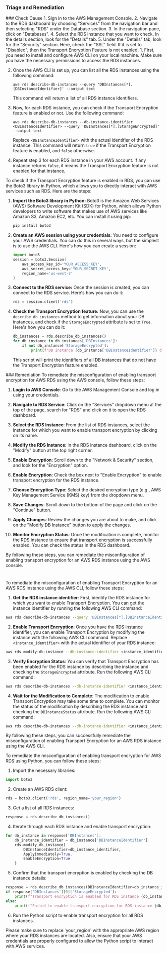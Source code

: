 
### Triage and Remediation
<Tabs>

<Tab title='Cause'>
### Check Cause
<AccordionGroup>
<Accordion title='Using Console' defaultOpen='true'>
1. Sign in to the AWS Management Console.
2. Navigate to the RDS dashboard by choosing "Services" from the navigation bar and then selecting "RDS" under the Database section.
3. In the navigation pane, click on "Databases".
4. Select the RDS instance that you want to check. In the details section, look for the "Details" tab.
5. Under the "Details" tab, look for the "Security" section. Here, check the "SSL" field. If it is set to "Disabled", then the Transport Encryption Feature is not enabled.
</Accordion>

<Accordion title='Using CLI'>
1. First, you need to install and configure AWS CLI on your local machine. Make sure you have the necessary permissions to access the RDS instances.

2. Once the AWS CLI is set up, you can list all the RDS instances using the following command:

   ```
   aws rds describe-db-instances --query 'DBInstances[*].[DBInstanceIdentifier]' --output text
   ```
   This command will return a list of all RDS instance identifiers.

3. Now, for each RDS instance, you can check if the Transport Encryption feature is enabled or not. Use the following command:

   ```
   aws rds describe-db-instances --db-instance-identifier <DBInstanceIdentifier> --query 'DBInstances[*].[StorageEncrypted]' --output text
   ```
   Replace `<DBInstanceIdentifier>` with the actual identifier of the RDS instance. This command will return `true` if the Transport Encryption feature is enabled, and `false` otherwise.

4. Repeat step 3 for each RDS instance in your AWS account. If any instance returns `false`, it means the Transport Encryption feature is not enabled for that instance.
</Accordion>

<Accordion title='Using Python'>
To check if the Transport Encryption feature is enabled in RDS, you can use the Boto3 library in Python, which allows you to directly interact with AWS services such as RDS. Here are the steps:

1. **Import the Boto3 library in Python:**
   Boto3 is the Amazon Web Services (AWS) Software Development Kit (SDK) for Python, which allows Python developers to write software that makes use of AWS services like Amazon S3, Amazon EC2, etc. You can install it using pip:
   ```python
   pip install boto3
   ```

2. **Create an AWS session using your credentials:**
   You need to configure your AWS credentials. You can do this in several ways, but the simplest is to use the AWS CLI. Here's how you can create a session:
   ```python
   import boto3
   session = boto3.Session(
       aws_access_key_id='YOUR_ACCESS_KEY',
       aws_secret_access_key='YOUR_SECRET_KEY',
       region_name='us-west-2'
   )
   ```

3. **Connect to the RDS service:**
   Once the session is created, you can connect to the RDS service. Here's how you can do it:
   ```python
   rds = session.client('rds')
   ```

4. **Check the Transport Encryption feature:**
   Now, you can use the `describe_db_instances` method to get information about your DB instances, and check if the `StorageEncrypted` attribute is set to `True`. Here's how you can do it:
   ```python
   db_instances = rds.describe_db_instances()
   for db_instance in db_instances['DBInstances']:
       if not db_instance['StorageEncrypted']:
           print(f"DB instance {db_instance['DBInstanceIdentifier']} does not have the Transport Encryption feature enabled.")
   ```
   This script will print the identifiers of all DB instances that do not have the Transport Encryption feature enabled.
</Accordion>

</AccordionGroup>
</Tab>
<Tab title='Remediation'>
### Remediation

<AccordionGroup>
<Accordion title='Using Console' defaultOpen='true'>
To remediate the misconfiguration of enabling transport encryption for AWS RDS using the AWS console, follow these steps:

1. **Login to AWS Console**: Go to the AWS Management Console and log in using your credentials.

2. **Navigate to RDS Service**: Click on the "Services" dropdown menu at the top of the page, search for "RDS" and click on it to open the RDS dashboard.

3. **Select the RDS Instance**: From the list of RDS instances, select the instance for which you want to enable transport encryption by clicking on its name.

4. **Modify the RDS Instance**: In the RDS instance dashboard, click on the "Modify" button at the top right corner.

5. **Enable Encryption**: Scroll down to the "Network & Security" section, and look for the "Encryption" option.

6. **Enable Encryption**: Check the box next to "Enable Encryption" to enable transport encryption for the RDS instance.

7. **Choose Encryption Type**: Select the desired encryption type (e.g., AWS Key Management Service (KMS) key) from the dropdown menu.

8. **Save Changes**: Scroll down to the bottom of the page and click on the "Continue" button.

9. **Apply Changes**: Review the changes you are about to make, and click on the "Modify DB Instance" button to apply the changes.

10. **Monitor Encryption Status**: Once the modification is complete, monitor the RDS instance to ensure that transport encryption is successfully enabled. You can check the status in the RDS dashboard.

By following these steps, you can remediate the misconfiguration of enabling transport encryption for an AWS RDS instance using the AWS console.

#
</Accordion>

<Accordion title='Using CLI'>
To remediate the misconfiguration of enabling Transport Encryption for an AWS RDS instance using the AWS CLI, follow these steps:

1. **Get the RDS instance identifier**: First, identify the RDS instance for which you want to enable Transport Encryption. You can get the instance identifier by running the following AWS CLI command:

```bash
aws rds describe-db-instances --query 'DBInstances[*].[DBInstanceIdentifier]' --output text
```

2. **Enable Transport Encryption**: Once you have the RDS instance identifier, you can enable Transport Encryption by modifying the instance with the following AWS CLI command. Replace `<instance_identifier>` with the actual identifier of your RDS instance:

```bash
aws rds modify-db-instance --db-instance-identifier <instance_identifier> --storage-encrypted --apply-immediately
```

3. **Verify Encryption Status**: You can verify that Transport Encryption has been enabled for the RDS instance by describing the instance and checking the `StorageEncrypted` attribute. Run the following AWS CLI command:

```bash
aws rds describe-db-instances --db-instance-identifier <instance_identifier> --query 'DBInstances[*].[DBInstanceIdentifier,StorageEncrypted]' --output table
```

4. **Wait for the Modification to Complete**: The modification to enable Transport Encryption may take some time to complete. You can monitor the status of the modification by describing the RDS instance and checking the `DBInstanceStatus` attribute. Run the following AWS CLI command:

```bash
aws rds describe-db-instances --db-instance-identifier <instance_identifier> --query 'DBInstances[*].[DBInstanceIdentifier,DBInstanceStatus]' --output table
```

By following these steps, you can successfully remediate the misconfiguration of enabling Transport Encryption for an AWS RDS instance using the AWS CLI.
</Accordion>

<Accordion title='Using Python'>
To remediate the misconfiguration of enabling transport encryption for AWS RDS using Python, you can follow these steps:

1. Import the necessary libraries:
```python
import boto3
```

2. Create an AWS RDS client:
```python
rds = boto3.client('rds', region_name='your_region')
```

3. Get a list of all RDS instances:
```python
response = rds.describe_db_instances()
```

4. Iterate through each RDS instance and enable transport encryption:
```python
for db_instance in response['DBInstances']:
    db_instance_identifier = db_instance['DBInstanceIdentifier']
    rds.modify_db_instance(
        DBInstanceIdentifier=db_instance_identifier,
        ApplyImmediately=True,
        EnableEncryption=True
    )
```

5. Confirm that the transport encryption is enabled by checking the DB instance details:
```python
response = rds.describe_db_instances(DBInstanceIdentifier=db_instance_identifier)
if response['DBInstances'][0]['StorageEncrypted']:
    print(f"Transport encryption is enabled for RDS instance {db_instance_identifier}")
else:
    print(f"Failed to enable transport encryption for RDS instance {db_instance_identifier}")
```

6. Run the Python script to enable transport encryption for all RDS instances.

Please make sure to replace 'your_region' with the appropriate AWS region where your RDS instances are located. Also, ensure that your AWS credentials are properly configured to allow the Python script to interact with AWS services.
</Accordion>

</AccordionGroup>
</Tab>
</Tabs>

